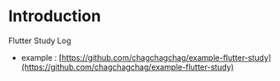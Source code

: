# Introduction
 
Flutter Study Log
- example : [https://github.com/chagchagchag/example-flutter-study](https://github.com/chagchagchag/example-flutter-study)


